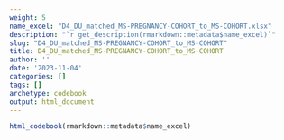 ```yaml
---
weight: 5
name_excel: "D4_DU_matched_MS-PREGNANCY-COHORT_to_MS-COHORT.xlsx"
description: "`r get_description(rmarkdown::metadata$name_excel)`"
slug: "D4_DU_matched_MS-PREGNANCY-COHORT_to_MS-COHORT"
title: D4_DU_matched_MS-PREGNANCY-COHORT_to_MS-COHORT
author: ''
date: '2023-11-04'
categories: []
tags: []
archetype: codebook
output: html_document
---
```


```r
html_codebook(rmarkdown::metadata$name_excel)
```
